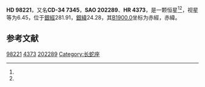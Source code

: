 {{Starbox begin
| name = HD 98221
}}
{{Starbox observe
| epoch = [[J2000.0|J2000.0]]
| constell = {{星座名待查}}<ref name=SIMBAD>{{cite web
 | url=http://simbad.u-strasbg.fr/simbad/sim-id?Ident=HR+4373
 | title =Pulsating variable Star
 | publisher=Centre de Données astronomiques de Strasbourg
 | work=SIMBAD
 | accessdate=2012-07-13}}</ref><ref name=DATA>{{cite web
 | url=http://vizier.u-strasbg.fr/viz-bin/VizieR-5?-out.add=.&-source=5050&-corr=PK=HR&-out.max=9999&HR=4373
 | title=VizieR Detailed Page
 | accessdate=2012-07-13
 | archive-date=2016-03-04
 | archive-url=https://web.archive.org/web/20160304234738/http://vizier.u-strasbg.fr/viz-bin/VizieR-5?-out.add=.&-source=5050&-corr=PK=HR&-out.max=9999&HR=4373
 | dead-url=no
 }}</ref>
| 星官 = 
| ra = {{RA|11|17|39.2}}<ref name=SIMBAD /><ref name=DATA />
| dec = {{DEC|-34|44|14}}<ref name=SIMBAD /><ref name=DATA />
| appmag_v = 6.45<ref name=SIMBAD /><ref name=DATA />
}}
{{Starbox character
| class = F4V<ref name=SIMBAD /><ref name=DATA />
| b-v = 0.4<ref name=SIMBAD /><ref name=DATA />
| u-b = -0.03<ref name=SIMBAD /><ref name=DATA />
| r-i = <ref name=SIMBAD /><ref name=DATA />
| variable = 
}}
{{Starbox astrometry
| radial_v = -0.03
| prop_mo_ra = -9
| parallax = 
| p_error = 
}}
{{Starbox catalog
| names =CD-34 7345，[[SAO星表|SAO]] 202289，[[HD星表|HD]] 98221，[[HR星表|HR]] 4373}}
{{Starbox reference |Simbad=HR+4373}}
{{Starbox end}}

'''HD 98221'''，又名'''CD-34 7345'''，'''SAO 202289'''、'''HR 4373'''，是一颗恒星<ref name=SIMBAD /><ref name=DATA />，视星等为6.45，位于[[銀道座標系|銀經]]281.91，[[銀道座標系|銀緯]]24.28，其[[B1900.0|B1900.0]]坐标为赤經{{RA|11|12|49.6}}，赤緯{{DEC|-34|24.28|28}}。

== 参考文献 ==
{{reflist}}

{{star-stub}}

[[Category:HD和HDE天體|98221]]
[[Category:HR天體|4373]]
[[Category:SAO天體|202289]]
[[Category:长蛇座|Category:长蛇座]]